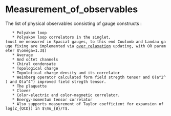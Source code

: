 =Measurement_of_observables=

The list of physical observables consisting of gauge constructs :
	* Polyakov loop
	* Polyakov loop correlators in the singlet,(must me measured in Spacial gauges, to this end Coulomb and Landau gauge fixing are implemented via [[over_relaxation]] updating, with OR parameter $\omega=1.3$)
	* Average
	* And octet channels
	* Chiral condensate
	* Topological charge
	* Topolotical charge density and its correlator
	* Weinberg operator calculated form field stregth tensor and O(a^2^) and O(a^4^) improved field stregth tensor.
	* The plaquette
	* Clover
	* Color-electric and color-magnetic correlator.
	* Energy-momentum tensor correlator
	* Also supports measurement of Taylor coefficient for expansion of log(Z_{QCD}) in $\mu_{B}/T$.



